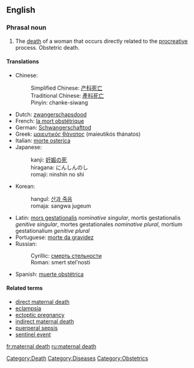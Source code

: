 ==English==

===Phrasal noun===
{{rfc-header|Phrasal noun}}
{{en-noun|sg=[[maternal]] [[death]]}}

# The [[death]] of a woman that occurs directly related to the [[procreative]] process. Obstetric death.

{{wikipedia}}

====Translations====
{{top}}
*Chinese:
*:Simplified Chinese: [[产科死亡]]
*:Traditional Chinese: [[產科死亡]]
*:Pinyin: chanke-siwang
*Dutch: [[zwangerschapsdood]]
*French: [[la mort obstétrique]]
*German: [[Schwangerschafttod]]
*Greek: [[μαιευτικός θάνατος]] (maieutikós thánatos)
*Italian: [[morte osterica]]
*Japanese:
*:kanji: [[妊娠の死]]
*:hiragana: にんしんのし
*:romaji: ninshin no shi
{{mid}}
*Korean:
*:hangul: [[산과 죽음]]
*:romaja: sangwa jugeum
*Latin: [[mors gestationalis]] ''nominative singular'', mortis gestationalis ''genitive singular'', mortes gestationales ''nominative plural'', mortium gestationalium ''genitive plural''
*Portuguese: [[morte da gravidez]]
*Russian:
*:Cyrillic: [[смерть стельности]]
*:Roman: smert stel'nosti
*Spanish: [[muerte obstétrica]]
{{bottom}}

====Related terms====
*[[direct maternal death]]
*[[eclampsia]]
*[[ectoptic pregnancy]]
*[[indirect maternal death]]
*[[puerperal sepsis]]
*[[sentinel event]]

[[Category:Death]]
[[Category:Diseases]]
[[Category:Obstetrics]]

[[fr:maternal death]]
[[ru:maternal death]]